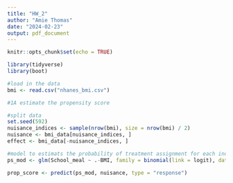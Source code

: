 ```yaml
---
title: "HW_2"
author: "Amie Thomas"
date: "2024-02-23"
output: pdf_document
---
```


```r
knitr::opts_chunk$set(echo = TRUE)
```

```r
library(tidyverse)
library(boot)

#load in the data
bmi <- read.csv("nhanes_bmi.csv")
```

```r
#1A estimate the propensity score

#split data 
set.seed(592)
nuisance_indices <- sample(nrow(bmi), size = nrow(bmi) / 2)
nuisance <- bmi_data[nuisance_indices, ]
effect <- bmi_data[-nuisance_indices, ]

#model to estimats the probability of treatment assignment for each individual in the dataset
ps_mod <- glm(School_meal ~ .-BMI, family = binomial(link = logit), data = nuisance)

prop_score <- predict(ps_mod, nuisance, type = "response")

```














